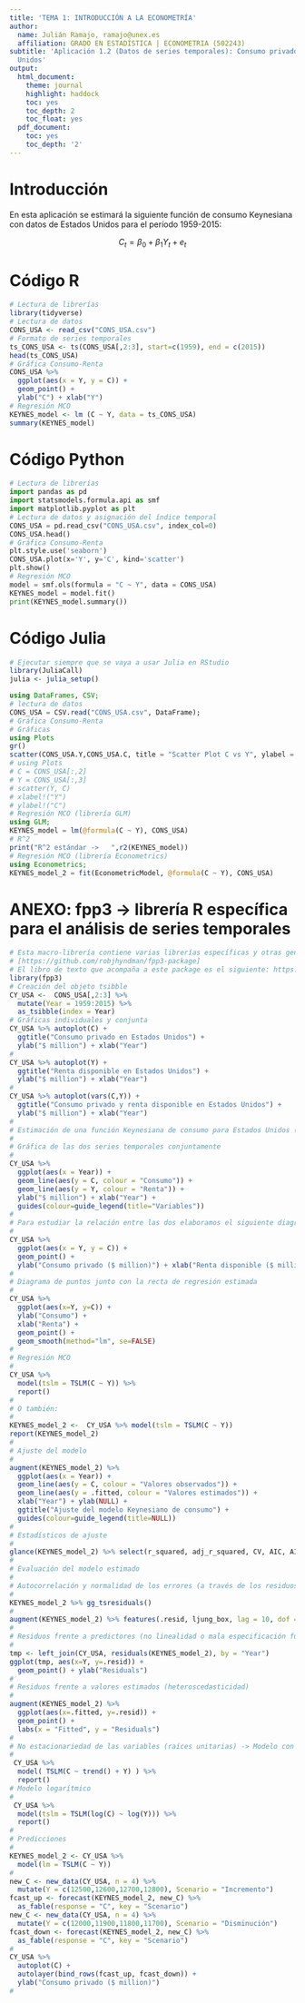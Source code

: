 ```yaml
---
title: 'TEMA 1: INTRODUCCIÓN A LA ECONOMETRÍA'
author:
  name: Julián Ramajo, ramajo@unex.es
  affiliation: GRADO EN ESTADÍSTICA | ECONOMETRIA (502243)
subtitle: 'Aplicación 1.2 (Datos de series temporales): Consumo privado en Estados
  Unidos'
output:
  html_document:
    theme: journal
    highlight: haddock
    toc: yes
    toc_depth: 2
    toc_float: yes
  pdf_document:
    toc: yes
    toc_depth: '2'
---
```


# Introducción

En esta aplicación se estimará la siguiente función de consumo Keynesiana con datos de Estados Unidos para el período 1959-2015:

$$
C_{t} = \beta_0 + \beta_1  Y_{t} + e_{t}
$$

# Código R

```r
# Lectura de librerías
library(tidyverse)
# Lectura de datos
CONS_USA <- read_csv("CONS_USA.csv")
# Formato de series temporales
ts_CONS_USA <- ts(CONS_USA[,2:3], start=c(1959), end = c(2015))
head(ts_CONS_USA)
# Gráfica Consumo-Renta
CONS_USA %>%
  ggplot(aes(x = Y, y = C)) +
  geom_point() +
  ylab("C") + xlab("Y")
# Regresión MCO
KEYNES_model <- lm (C ~ Y, data = ts_CONS_USA)
summary(KEYNES_model)
```

# Código Python

```python
# Lectura de librerías
import pandas as pd
import statsmodels.formula.api as smf
import matplotlib.pyplot as plt
# Lectura de datos y asignación del índice temporal
CONS_USA = pd.read_csv("CONS_USA.csv", index_col=0)
CONS_USA.head()
# Gráfica Consumo-Renta
plt.style.use('seaborn')
CONS_USA.plot(x='Y', y='C', kind='scatter')
plt.show()
# Regresión MCO
model = smf.ols(formula = "C ~ Y", data = CONS_USA)
KEYNES_model = model.fit()
print(KEYNES_model.summary())
```

# Código Julia

```r
# Ejecutar siempre que se vaya a usar Julia en RStudio
library(JuliaCall)
julia <- julia_setup()
```

```julia
using DataFrames, CSV;
# lectura de datos
CONS_USA = CSV.read("CONS_USA.csv", DataFrame);
# Gráfica Consumo-Renta
# Gráficas
using Plots
gr()
scatter(CONS_USA.Y,CONS_USA.C, title = "Scatter Plot C vs Y", ylabel = "C", xlabel = "Y",legend = false)
# using Plots
# C = CONS_USA[:,2]
# Y = CONS_USA[:,3]
# scatter(Y, C)
# xlabel!("Y")
# ylabel!("C")
# Regresión MCO (librería GLM)
using GLM;
KEYNES_model = lm(@formula(C ~ Y), CONS_USA)
# R^2
print("R^2 estándar ->   ",r2(KEYNES_model))
# Regresión MCO (librería Econometrics)
using Econometrics;
KEYNES_model_2 = fit(EconometricModel, @formula(C ~ Y), CONS_USA)
```

# ANEXO: fpp3 -> librería R específica para el análisis de series temporales

```r
# Esta macro-librería contiene varias librerías específicas y otras generales
# [https://github.com/robjhyndman/fpp3-package]
# El libro de texto que acompaña a este package es el siguiente: https://otexts.com/fpp3/
library(fpp3) 
# Creación del objeto tsibble
CY_USA <-  CONS_USA[,2:3] %>%
  mutate(Year = 1959:2015) %>%
  as_tsibble(index = Year)
# Gráficas individuales y conjunta
CY_USA %>% autoplot(C) +
  ggtitle("Consumo privado en Estados Unidos") +
  ylab("$ million") + xlab("Year")
#
CY_USA %>% autoplot(Y) +
  ggtitle("Renta disponible en Estados Unidos") +
  ylab("$ million") + xlab("Year")
#
CY_USA %>% autoplot(vars(C,Y)) +
  ggtitle("Consumo privado y renta disponible en Estados Unidos") +
  ylab("$ million") + xlab("Year")
#
# Estimación de una función Keynesiana de consumo para Estados Unidos (1959-2015)
#
# Gráfica de las dos series temporales conjuntamente
#
CY_USA %>%
  ggplot(aes(x = Year)) +
  geom_line(aes(y = C, colour = "Consumo")) +
  geom_line(aes(y = Y, colour = "Renta")) +
  ylab("$ million") + xlab("Year") +
  guides(colour=guide_legend(title="Variables"))
#
# Para estudiar la relación entre las dos elaboramos el siguiente diagrama de puntos (scatterplot)
#
CY_USA %>%
  ggplot(aes(x = Y, y = C)) +
  geom_point() +
  ylab("Consumo privado ($ million)") + xlab("Renta disponible ($ million)")
#
# Diagrama de puntos junto con la recta de regresión estimada
#
CY_USA %>%
  ggplot(aes(x=Y, y=C)) +
  ylab("Consumo") +
  xlab("Renta") +
  geom_point() +
  geom_smooth(method="lm", se=FALSE)
#
# Regresión MCO
#
CY_USA %>%
  model(tslm = TSLM(C ~ Y)) %>%
  report()
#
# O también: 
#
KEYNES_model_2 <-  CY_USA %>% model(tslm = TSLM(C ~ Y))
report(KEYNES_model_2)
#
# Ajuste del modelo
#
augment(KEYNES_model_2) %>%
  ggplot(aes(x = Year)) +
  geom_line(aes(y = C, colour = "Valores observados")) +
  geom_line(aes(y = .fitted, colour = "Valores estimados")) +
  xlab("Year") + ylab(NULL) +
  ggtitle("Ajuste del modelo Keynesiano de consumo") +
  guides(colour=guide_legend(title=NULL))
#
# Estadísticos de ajuste
#
glance(KEYNES_model_2) %>% select(r_squared, adj_r_squared, CV, AIC, AICc, BIC)
# 
# Evaluación del modelo estimado
#
# Autocorrelación y normalidad de los errores (a través de los residuos estimados)
#
KEYNES_model_2 %>% gg_tsresiduals()
#
augment(KEYNES_model_2) %>% features(.resid, ljung_box, lag = 10, dof = 2)
#
# Residuos frente a predictores (no linealidad o mala especificación funcional)
#
tmp <- left_join(CY_USA, residuals(KEYNES_model_2), by = "Year")
ggplot(tmp, aes(x=Y, y=.resid)) +
  geom_point() + ylab("Residuals")
#
# Residuos frente a valores estimados (heteroscedasticidad)
#
augment(KEYNES_model_2) %>%
  ggplot(aes(x=.fitted, y=.resid)) +
  geom_point() +
  labs(x = "Fitted", y = "Residuals")
#
# No estacionariedad de las variables (raíces unitarias) -> Modelo con tendencia determinística
#
 CY_USA %>%
  model( TSLM(C ~ trend() + Y) ) %>%
  report()
# Modelo logarítmico
#
 CY_USA %>%
  model(tslm = TSLM(log(C) ~ log(Y))) %>%
  report()
#
# Predicciones
#
KEYNES_model_2 <- CY_USA %>%
  model(lm = TSLM(C ~ Y))
#
new_C <- new_data(CY_USA, n = 4) %>%
  mutate(Y = c(12500,12600,12700,12800), Scenario = "Incremento")
fcast_up <- forecast(KEYNES_model_2, new_C) %>%
  as_fable(response = "C", key = "Scenario")
new_C <- new_data(CY_USA, n = 4) %>%
  mutate(Y = c(12000,11900,11800,11700), Scenario = "Disminución")
fcast_down <- forecast(KEYNES_model_2, new_C) %>%
  as_fable(response = "C", key = "Scenario")
#
CY_USA %>%
  autoplot(C) +
  autolayer(bind_rows(fcast_up, fcast_down)) +
  ylab("Consumo privado ($ million)")
#
```
